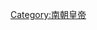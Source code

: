 {{Catnav|頁面分類|...|魏晉南北朝|南北朝|南北朝人|南北朝皇帝|南朝皇帝}}
{{Catnav|頁面分類|...|中国朝代|各朝代中国人|南北朝人|南北朝皇帝|南朝皇帝}}


[[Category:南朝皇帝|Category:南朝皇帝]]
